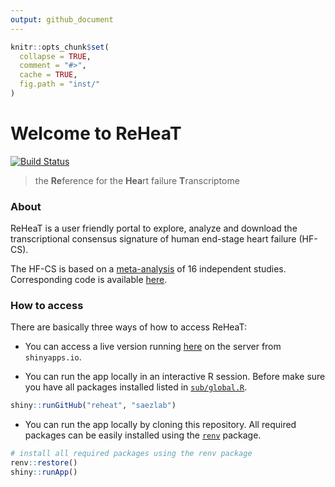 ```yaml
---
output: github_document
---
```


<!-- README.md is generated from README.Rmd. Please edit that file -->

```r
knitr::opts_chunk$set(
  collapse = TRUE,
  comment = "#>",
  cache = TRUE,
  fig.path = "inst/"
)
```

# Welcome to ReHeaT

<!-- badges: start -->
[![Build Status](https://travis-ci.com/saezlab/reheat.svg?branch=master)](https://travis-ci.com/saezlab/reheat)
<!-- badges: end -->

>the **Re**ference for the **Hea**rt failure **T**ranscriptome


### About
ReHeaT is a user friendly portal to explore, analyze and download the transcriptional consensus signature of human end-stage heart failure (HF-CS).

The HF-CS is based on a [meta-analysis](https://doi.org/10.1101/2020.05.23.20110858) of 16 independent studies. Corresponding code is available [here](https://github.com/saezlab/HF_meta-analysis).

### How to access

There are basically three ways of how to access ReHeaT:

* You can access a live version running [here](https://saezlab.shinyapps.io/reheat/) on the server from `shinyapps.io`.

* You can run the app locally in an interactive R session. Before make sure you have all packages installed listed in [`sub/global.R`](https://github.com/saezlab/reheat/blob/master/sub/global.R).
```r
shiny::runGitHub("reheat", "saezlab")
```

* You can run the app locally by cloning this repository. All required packages can be easily installed using the [`renv`](https://rstudio.github.io/renv/index.html) package.
```r
# install all required packages using the renv package
renv::restore()
shiny::runApp()
```

